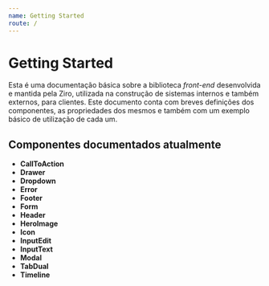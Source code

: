 ```yaml
---
name: Getting Started
route: /
---
```


# Getting Started

Esta é uma documentação básica sobre a biblioteca *front-end* desenvolvida e mantida pela Ziro, utilizada na construção de sistemas internos e também externos, para clientes. Este documento conta com breves definições dos componentes, as propriedades dos mesmos e também com um exemplo básico de utilização de cada um.

## Componentes documentados atualmente

- **CallToAction**
- **Drawer**
- **Dropdown**
- **Error**
- **Footer**
- **Form**
- **Header**
- **HeroImage**
- **Icon**
- **InputEdit**
- **InputText**
- **Modal**
- **TabDual**
- **Timeline**